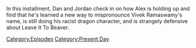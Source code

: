 {{DEFAULTSORT:
    #_EPISODE_0895:January 30, 2024
}}{{Episode
    | title           = January 30, 2024
    | caption         = Listen to this episode on [https://knowledgefight.libsyn.com/895-january-30-2024 Libsyn]
    | episodeNumber   = 895
    | length          = 01:40:08
    | airDate         = February 2, 2024
    | coverageDate    = January 30, 2024
    | episodeType     = [[:Category:Present Day|Present Day]]
    | appearance      = [[Greg Abbott]], [[Donald Trump]], [[Ilhan Omar]]
    | previousEpisode = [[894: Chatting With Brian Stelter]]
}}

{{Stub}}

In this installment, Dan and Jordan check in on how Alex is holding up and find that he's learned a new way to mispronounce Vivek Ramaswamy's name, is still doing his racist dragon character, and is strangely defensive about Leave It To Beaver.

[[Category:Episodes]]
[[Category:Present Day]]
